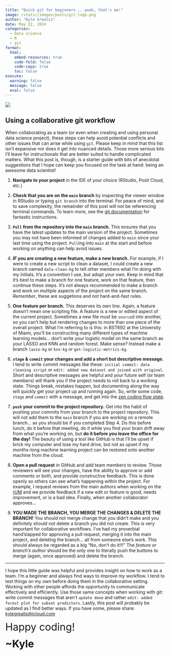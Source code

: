 ```yaml
---
title: "Quick git for beginners... yeah, that's me!"
image: /static/images/posts/git-logo.png
author: "Kyle Grealis"
date: May 22, 2024
categories:
  - Data science
  - R
  - git
format: 
  html:
    embed-resources: true
    code-fold: false
    code-copy: true
    toc: false
execute:
  warning: false
  message: false
  eval: false
---
```


![](/static/images/posts/git-logo.png)

## Using a collaborative git workflow

When collaborating as a team (or even when creating and using personal data science project), these steps can help avoid potential conflicts and other issues that can arise while using `git`. Please keep in mind that this list isn't expansive nor does it get into nuanced details. Those more serious bits I'll leave for instructionals that are better suited to handle complicated matters. What this post is, though, is a starter guide with bits of anecdotal suggestions that I hope can keep you focused on the task at hand: being an awesome data scientist!

1. **Navigate to your project** in the IDE of your choice (RStudio, Posit Cloud, etc.)

2. **Check that you are on the `main` branch** by inspecting the viewer window in RStudio or typing `git branch` into the terminal. For peace of mind, and to save complexity, the remainder of this post will not be referencing terminal commands. To learn more, see the [git documentation](https://git-scm.com/docs){target='_blank'} for fantastic instructions.

3. **`Pull` from the repository into the `main` branch.** This ensures that you have the latest updates to the main version of the project. Sometimes you may not have been informed of changes added to `main` since your last time using the project. `Pull`ing into `main` at the start and before working on anything can help avoid issues.

4. **_IF_ you are creating a new feature, make a new branch.** For example, if I were to create a new script to clean a dataset, I could create a new branch named `data-clean-kg` to tell other members what I'm doing with my initials. It's a convention I use, but adopt your own. Keep in mind that it's best to make a branch for one feature, work on that feature, then continue these steps. It's not always recommended to make a branch and work on multiple aspects of the project on the same branch. *Remember*, these are suggetions and not hard-and-fast rules.

5. **One feature per branch.** This deserves its own line. Again, a feature doesn't mean one scripting file. A feature is a new or edited aspect of the current project. Sometimes a new file must be `source`d into another, so you can't help but rendering changes to more than one piece of the overall project. What I'm referring to is this: in BST692 at the University of Miami, you'll be constructing many different types of machine learning models... don't write your logistic model on the same branch as your LASSO and KNN and random forest. Make sense? Instead make a branch `lasso-kg` or `knn-kg` or `get-logistic-metrics-kg`.

6. **`stage` & `commit` your changes and add a short but descriptive message.** I tend to write commit messages like these: `initial commit: data cleaning script` or `edit: added new dataset and joined with original`. Short and descriptive messages are helpful and your future self (or team members) will thank you if the project needs to roll back to a working state. Things break, mistakes happen, but documenting along the way will quickly get your project up and running again. So, write some code, `stage` and `commit` with a message, and get into the [zen coding flow state](https://www.evozon.com/coding-and-the-flow-state/){target='_blank'}.

7. **`push` your commit to the project repository.** Get into the habit of pushing your commits from your branch to the project repository. This will not add them to the `main` branch if you are working on a remote branch... as you should be if you completed Step 4. Do this before lunch, do it before that meeting, do it while you find your brain drift away from what you're working on, but **do it before you leave the office for the day!** The beauty of using a tool like GitHub is that I'll be upset if brick my computer and lose my hard drive, but not as upset if my months-long machine learning project can be restored onto another machine from the cloud.

8. **Open a pull request** in GitHub and add team members to review. Those reviewers will see your changes, have the ability to approve or add comments or both, and provide constructive feedback. This is done openly so others can see what's happening within the project. For example, I request reviews from the main authors when working on the [rUM](https://raymondbalise.github.io/rUM/){target='_blank'} and we provide feedback if a new edit or feature is good, needs improvement, or is a bad idea. Finally, when another collaborator approves...

9. **YOU MADE THE BRANCH, YOU MERGE THE CHANGES & DELETE THE BRANCH!** You should not merge change that you didn't make and you definitely should not delete a branch you did not create. This is very important for collaborative workflows. I've had my proverbial hand'slapped for approving a pull request, merging it into the main project, and deleting the branch... all from someone else's work. This should always be regarded as a big "No, don't do it!!!" The *feature or branch's author* should be the only one to literally push the buttons to merge (again, once approved) and delete the branch. 

----

I hope this little guide was helpful and provides insight on how to work as a team. I'm a beginner and always find ways to improve my workflow. I tend to test things on my own before doing them in the collaborative setting. Working with other people affords the opportunity to communicate effectively and efficiently. Use those same concepts when working with git: write commit messages that aren't `update done` and rather `edit: added forest plot for subset predictors`. Lastly, this post will probably be updated as I find better ways. If you have some, please share: [kylegrealis@icloud.com](mailto:kylegrealis@icloud.com)

[Happy coding!]{style='font-size: 2rem;'}

[~Kyle]{style='font-size: 2rem; font-weight: bold'}